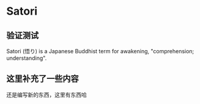 # Satori

## 验证测试

Satori (悟り) is a Japanese Buddhist term for awakening, "comprehension; understanding".

## 这里补充了一些内容

还是编写新的东西，这里有东西哈